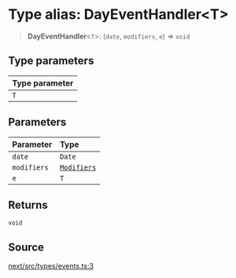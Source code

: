 # Type alias: DayEventHandler\<T\>

> **DayEventHandler**\<`T`\>: (`date`, `modifiers`, `e`) => `void`

## Type parameters

| Type parameter |
| :------ |
| `T` |

## Parameters

| Parameter | Type |
| :------ | :------ |
| `date` | `Date` |
| `modifiers` | [`Modifiers`](/api/next/type-aliases/Modifiers.mdx) |
| `e` | `T` |

## Returns

`void`

## Source

[next/src/types/events.ts:3](https://github.com/gpbl/react-day-picker/blob/56bfb649e/next/src/types/events.ts#L3)
